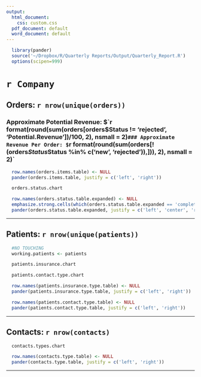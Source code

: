 ```yaml
---
output:
  html_document:
    css: custom.css
  pdf_document: default
  word_document: default
---
```

```r
  library(pander)
  source('~/Dropbox/R/Quarterly Reports/Output/Quarterly_Report.R')
  options(scipen=999)
```
<!--- Name of Current Company. Set in the Quarterly_Report.R file. -->
# `r Company`

<!--- Output the number of unique orders, the sum of all the non-new order's revenue, and the average revenue across those orders. -->
## Orders: `r nrow(unique(orders))`
### Approximate Potential Revenue: $`r format(round(sum(orders[orders$Status != 'rejected', 'Potential.Revenue'])/100, 2), nsmall = 2)`
### Approximate Revenue Per Order: $`r format(round(sum(orders[!(orders$Status %in% c('new', 'rejected')), 'Potential.Revenue'])/100/nrow(unique(orders[!(orders$Status %in% c('new', 'rejected')),])), 2), nsmall = 2)`
```r
  row.names(orders.items.table) <- NULL
  pander(orders.items.table, justify = c('left', 'right'))
```
```r
  orders.status.chart
```
```r
  row.names(orders.status.table.expanded) <- NULL
  emphasize.strong.cells(which(orders.status.table.expanded == 'completed', arr.ind = TRUE))
  pander(orders.status.table.expanded, justify = c('left', 'center', 'right'))
```

---

## Patients: `r nrow(unique(patients))`
```r
  #NO TOUCHING
  working.patients <- patients
```
```r
  patients.insurance.chart
```
```r
  patients.contact.type.chart
```  
```r
  row.names(patients.insurance.type.table) <- NULL
  pander(patients.insurance.type.table, justify = c('left', 'right'))
```
```r
  row.names(patients.contact.type.table) <- NULL
  pander(patients.contact.type.table, justify = c('left', 'right'))
```

---

## Contacts: `r nrow(contacts)`
```r
  contacts.types.chart
```
```r
  row.names(contacts.type.table) <- NULL
  pander(contacts.type.table, justify = c('left', 'right'))
```

---

